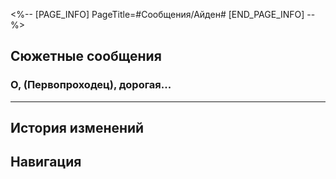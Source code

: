 <%-- [PAGE_INFO]
PageTitle=#Сообщения/Айден#
[END_PAGE_INFO] --%>
{{Сообщение Инфобокс
|id          = 150
|Изображение = НИП Айден Иконка.png
|Тип         = НИП
|Отправитель = Айден
|Описание    = 
|Фракция     = Пенакония
}}

==Сюжетные сообщения==
===О, {{MC|ж=госпожа|м=господин}} (Первопроходец), дорогая...===
{{Сообщения
|условие_получения = 
|текст =
:'''Айден:''' О, {{MC|ж=госпожа|м=господин}} (Первопроходец), дорогая Суперзвезда праздника, как поживаете?
:'''Айден:''' Ваше выступление было просто потрясающим. Вы побили рекорд просмотров, а он держался половину янтарной эры!
:'''Айден:''' И в знак искреннего восхищения мы подготовили особый подарок.
:'''Айден:''' К сожалению, из-за этого подарка случилось небольшое происшествие, и нам очень нужна помощь. Получится ли у вас подойти?
:{Выбор} Скоро приду.
::'''(Первопроходец):''' Подарки!
::'''(Первопроходец):''' Ждите, я скоро приду!
:{Выбор} Тогда, пожалуй, откажусь.
::'''(Первопроходец):''' Происшествие?
::'''(Первопроходец):''' Кажется, это опасно. Что-то мне не хочется.
::'''Айден:''' Прошу, не беспокойтесь. Ничего страшного не случилось.
:'''Айден:''' Буду ждать вас в студии в выжженных песках.
;{Принятая миссия: Отдых в выжженных песках}
}}
----

==История изменений==
{{История изменений|2.7}}

==Навигация==
{{Сообщения Навбокс}}